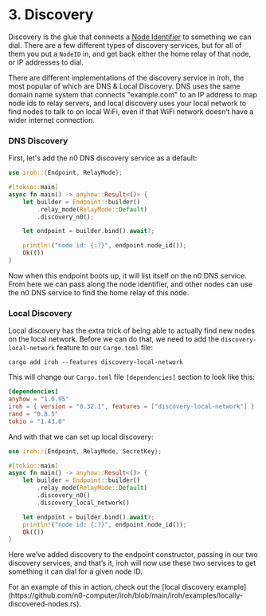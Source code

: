 
# 3. Discovery

Discovery is the glue that connects a [Node Identifier](/docs/concepts/endpoint#node-identifiers) to something we can dial. There are a few different types of discovery services, but for all of them you put a `NodeID` in, and get back either the home relay of that node, or IP addresses to dial.

There are different implementations of the discovery service in iroh, the most popular of which are DNS & Local Discovery. DNS uses the same domain name system that connects "example.com" to an IP address to map node ids to relay servers, and local discovery uses your local network to find nodes to talk to on local WiFi, even if that WiFi network doesn’t have a wider internet connection.

### DNS Discovery

First, let's add the n0 DNS discovery service as a default:

```rust
use iroh::{Endpoint, RelayMode};

#[tokio::main]
async fn main() -> anyhow::Result<()> {
    let builder = Endpoint::builder()
        .relay_mode(RelayMode::Default)
        .discovery_n0();

    let endpoint = builder.bind().await?;

    println!("node id: {:?}", endpoint.node_id());
    Ok(())
}
```

Now when this endpoint boots up, it will list itself on the n0 DNS service. From here we can pass along the node identifier, and other nodes can use the n0 DNS service to find the home relay of this node.

### Local Discovery

Local discovery has the extra trick of being able to actually find new nodes on the local network. Before we can do that, we need to add the `discovery-local-network` feature to our `Cargo.toml` file:

```
cargo add iroh --features discovery-local-network
```

This will change our `Cargo.toml` file `[dependencies]` section to look like this:

```toml
[dependencies]
anyhow = "1.0.95"
iroh = { version = "0.32.1", features = ["discovery-local-network"] }
rand = "0.8.5"
tokio = "1.43.0"
```

And with that we can set up local discovery:

```rust
use iroh::{Endpoint, RelayMode, SecretKey};

#[tokio::main]
async fn main() -> anyhow::Result<()> {
    let builder = Endpoint::builder()
        .relay_mode(RelayMode::Default)
        .discovery_n0()
        .discovery_local_network()

    let endpoint = builder.bind().await?;
    println!("node id: {:?}", endpoint.node_id());
    Ok(())
}
```

Here we’ve added discovery to the endpoint constructor, passing in our two discovery services, and that’s it, iroh will now use these two services to get something it can dial for a given node ID.

<Note>
    For an example of this in action, check out the [local discovery example](https://github.com/n0-computer/iroh/blob/main/iroh/examples/locally-discovered-nodes.rs).
</Note>

<div className='flex'>
  <div className="flex flex-col items-start gap-3">
    <PageLink label="Previous" page={{ href: "/docs/tour/2-relays", title: "Relays" }} previous />
  </div>
  <div className="ml-auto flex flex-col items-end gap-3">
    <PageLink label="Next" page={{ href: "/docs/tour/4-protocols", title: "Protocols" }} />
  </div>
</div>
